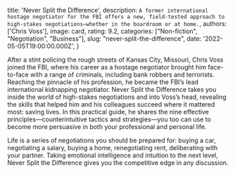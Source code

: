 
  title: 'Never Split the Difference',
  description: `A former international hostage negotiator for the FBI offers a new, field-tested approach to high-stakes negotiations―whether in the boardroom or at home.`,
  authors: ['Chris Voss'],
  image: card,
  rating: 9.2,
  categories: ["Non-fiction", "Negotiation", "Business"],
  slug: "never-split-the-difference",
  date: '2022-05-05T19:00:00.000Z',
}

[//]: # (Adding from amazon temporarily)

After a stint policing the rough streets of Kansas City, Missouri, Chris Voss joined the FBI, where his career as a hostage negotiator brought him face-to-face with a range of criminals, including bank robbers and terrorists. Reaching the pinnacle of his profession, he became the FBI’s lead international kidnapping negotiator. Never Split the Difference takes you inside the world of high-stakes negotiations and into Voss’s head, revealing the skills that helped him and his colleagues succeed where it mattered most: saving lives. In this practical guide, he shares the nine effective principles―counterintuitive tactics and strategies―you too can use to become more persuasive in both your professional and personal life.

Life is a series of negotiations you should be prepared for: buying a car, negotiating a salary, buying a home, renegotiating rent, deliberating with your partner. Taking emotional intelligence and intuition to the next level, Never Split the Difference gives you the competitive edge in any discussion.
